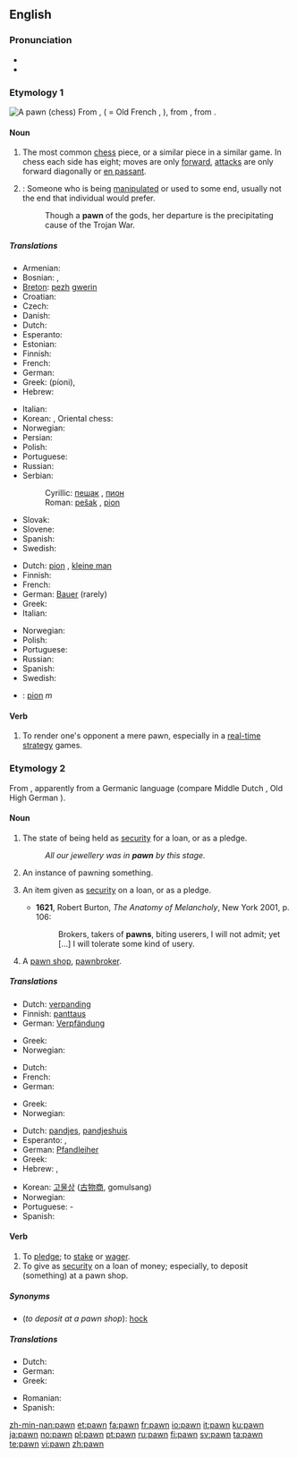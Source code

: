 ==English==
{{wikipedia|mul=Pawn (chess)}}

===Pronunciation===
* {{IPA|/pɔːn/}}
* {{rhymes|ɔːn}}

===Etymology 1===
[[Image:Chess pawn 0968.jpg|thumb|A pawn (chess)]]
From {{etyl|xno}} {{term|paun}}, {{term|poun||pawn, pedestrian}} ( = Old French {{term|poon}}, {{term|paon}}), from {{LL.}} {{term|pedo|pedo(n-)|footsoldier}}, from {{etyl|la}} {{term|pes|pēs, ped-|foot}}.

====Noun====
{{en-noun}}

# {{chess}} The most common [[chess]] piece, or a similar piece in a similar game.  In chess each side has eight; moves are only [[forward]], [[attack]]s are only forward diagonally or [[en passant]].
# {{colloquial}}: Someone who is being [[manipulate]]d or used to some end, usually not the end that individual would prefer.
#: Though a '''pawn''' of the gods, her departure is the precipitating cause of the Trojan War.

=====Translations=====
{{trans-top|chess piece}}
* Armenian: {{t-|hy|զինվոր|tr=zinvor|sc=Armn|xs=Armenian}}
* Bosnian: {{t-|bs|pješak|m}}, {{t-|bs|pion|m}}
* [[Breton]]: [[pezh]] [[gwerin]] {{m}}
* Croatian: {{t-|hr|pješak|m}}
* Czech: {{t-|cs|pěšec|m}}
* Danish: {{t-|da|bonde|c}}
* Dutch: {{t-|nl|pion|m}}
* Esperanto: {{t-|eo|peono|xs=Esperanto}}
* Estonian: {{t-|et|ettur}}
* Finnish: {{t+|fi|sotilas}}
* French: {{t+|fr|pion|m}}
* German: {{t+|de|Bauer|m}}
* Greek: {{t+|el|πιόνι|n|sc=Grek}} (píoni),  {{t|el|στρατιώτης|m|sc=Grek}}
* Hebrew: {{t+|he|חייל|m|sc=Hebr}}
{{trans-mid}}
* Italian: {{t+|it|pedone|m}}
* Korean: {{ko-inline|폰|pon}}, Oriental chess: {{ko-inline|졸|4=卒|jol}}
* Norwegian: {{t+|no|bonde|m}}
* Persian: {{t+|fa|سرباز|sc=fa-Arab|xs=Persian}}
* Polish: {{t+|pl|pionek|m}}
* Portuguese: {{t+|pt|peão|m}}
* Russian: {{t+|ru|пешка|f|sc=Cyrl}}
* Serbian:
*: Cyrillic: [[пешак]] {{m}}, [[пион]] {{m}}
*: Roman: [[pešak]] {{m}}, [[pion]] {{m}}
* Slovak: {{t-|sk|pešiak|m}}
* Slovene: {{t+|sl|kmet|m}}
* Spanish: {{t+|es|peón|m}}
* Swedish: {{t+|sv|bonde|c}}
{{trans-bottom}}

{{trans-top|someone who is being manipulated}}
* Dutch: [[pion]] {{m}}, [[kleine man]] {{m}}
* Finnish: {{t-|fi|pelinappula}}
* French: {{t+|fr|pion|m}}
* German: [[Bauer]] {{m}} (rarely)
* Greek: {{t|el|πιόνι|n|sc=Grek}}
* Italian: {{t|it|pedina|f}}
{{trans-mid}}
* Norwegian: {{t-|no|brikke|m}}
* Polish: {{t+|pl|pionek|m}}
* Portuguese: {{t+|pt|peão|m}}
* Russian: {{t+|ru|пешка|f|sc=Cyrl}}
* Spanish: {{t+|es|peón|m}}
* Swedish: {{t+|sv|bonde|c}}
{{trans-bottom}}

{{checktrans-top}}
* {{ttbc|Romanian}}: [[pion]] ''m''
{{trans-bottom}}

====Verb====
{{en-verb}}

# {{video games}} To render one's opponent a mere pawn, especially in a [[real-time strategy]] games.

===Etymology 2===
From {{etyl|frm}} {{term|pan||pledge, security}}, apparently from a Germanic language (compare Middle Dutch {{term|pant|lang=dum}}, Old High German {{term|pfant}}).

====Noun====
{{en-noun}}

# The state of being held as [[security]] for a loan, or as a pledge.
#: ''All our jewellery was in '''pawn''' by this stage.''
# An instance of pawning something.
# {{context|now|_|rare}} An item given as [[security]] on a loan, or as a pledge.
#* '''1621''', Robert Burton, ''The Anatomy of Melancholy'', New York 2001, p. 106:
#*: Brokers, takers of '''pawns''', biting userers, I will not admit; yet [...] I will tolerate some kind of usery.
# {{rare}} A [[pawn shop]], [[pawnbroker]].

=====Translations=====
{{trans-top|instance of pawning something}}
* Dutch: [[verpanding]] {{f}}
* Finnish: [[panttaus]]
* German: [[Verpfändung]] {{f}}
{{trans-mid}}
* Greek: {{t|el|ενεχυρίαση|f|sc=Grek}}
* Norwegian: {{t-|no|pantsette}}
{{trans-bottom}}

{{trans-top|item sold to a pawn shop}}
* Dutch: {{t-|nl|pand|n}}
* French: {{t+|fr|occasion|f}}
* German: {{t+|de|Pfand|n}}
{{trans-mid}}
* Greek: {{t|el|ενέχυρο|n|sc=Grek}}
* Norwegian: {{t+|no|pant|n}}
{{trans-bottom}}

{{trans-top|(rare) type of shop}}
* Dutch: [[pandjes]], [[pandjeshuis]] {{n}}
* Esperanto: {{t-|eo|garantipruntejo|xs=Esperanto}}, {{t-|eo|lombardejo|xs=Esperanto}}
* German: [[Pfandleiher]] {{m}}
* Greek: {{t|el|ενεχυροδανειστήριο|n|sc=Grek}}
* Hebrew: {{t-|he|חנות משכונות|f|sc=Hebr}}, {{t-|he|בית עבוט|m|sc=Hebr}}
{{trans-mid}}
* Korean: [[고물상]] ([[古]][[物]][[商]], gomulsang)
* Norwegian: {{t-|no|pantelåner|m}}
* Portuguese: {{t-|pt|topa}}-{{t+|pt|tudo}}
* Spanish: {{t-|es|casa de empeños|m}}
{{trans-bottom}}

====Verb====
{{en-verb}}

# To [[pledge]]; to [[stake]] or [[wager]].
# To give as [[security]] on a loan of money; especially, to deposit (something) at a pawn shop.

=====Synonyms=====
* (''to deposit at a pawn shop''): [[hock]]

=====Translations=====
{{trans-top|give as security for loan}}
* Dutch: {{t+|nl|verpanden}}
* German: {{t-|de|verpfänden}}
* Greek: {{t|el|ενεχυριάζω|sc=Grek}}
{{trans-mid}}
* Romanian: {{t-|ro|a amaneta}}
* Spanish: {{t-|es|empeñar}}
{{trans-bottom}}

[[zh-min-nan:pawn]]
[[et:pawn]]
[[fa:pawn]]
[[fr:pawn]]
[[io:pawn]]
[[it:pawn]]
[[ku:pawn]]
[[ja:pawn]]
[[no:pawn]]
[[pl:pawn]]
[[pt:pawn]]
[[ru:pawn]]
[[fi:pawn]]
[[sv:pawn]]
[[ta:pawn]]
[[te:pawn]]
[[vi:pawn]]
[[zh:pawn]]